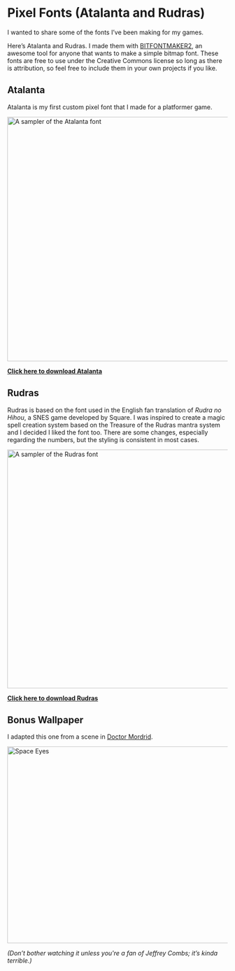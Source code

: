 
# Pixel Fonts (Atalanta and Rudras)

I wanted to share some of the fonts I’ve been making for my games.

Here’s Atalanta and Rudras. I made them with [BITFONTMAKER2],
an awesome tool for anyone that wants to make a simple bitmap font.
These fonts are free to use under the Creative Commons license so long as
there is attribution, so feel free to include them in your own projects if you like.

## Atalanta

Atalanta is my first custom pixel font that I made for a platformer game.

<Image src="/fonts/atalanta/atalanta_sample.png" alt="A sampler of the Atalanta font" height="559" width="629" />

**[Click here to download Atalanta][atalanta-download]**

## Rudras

Rudras is based on the font used in the English fan translation of _Rudra no
Hihou_, a SNES game developed by Square. I was inspired to create a magic spell
creation system based on the Treasure of the Rudras mantra system and I
decided I liked the font too. There are some changes, especially regarding the
numbers, but the styling is consistent in most cases.

<Image src="/fonts/rudras/rudras_sample.png" alt="A sampler of the Rudras font" height="546" width="630" />

**[Click here to download Rudras][rudras-download]**

## Bonus Wallpaper

I adapted this one from a scene in [Doctor Mordrid].

<a href="images/2016-11-09-space_eyes.png" data-lightbox="space-eyes">
  <Image src="/images/2016-11-09-space_eyes.png" alt="Space Eyes" width="800" height="450" />
</a>

_(Don’t bother watching it unless you're a fan of Jeffrey Combs; it’s kinda terrible.)_

[bitfontmaker2]: http://www.pentacom.jp/pentacom/bitfontmaker2/
[atalanta-download]: fonts/atalanta/Atalanta_Font.zip
[rudras-download]: fonts/rudras/Rudras_Font.zip
[Doctor Mordrid]: https://youtu.be/42xdx4MZALQ
